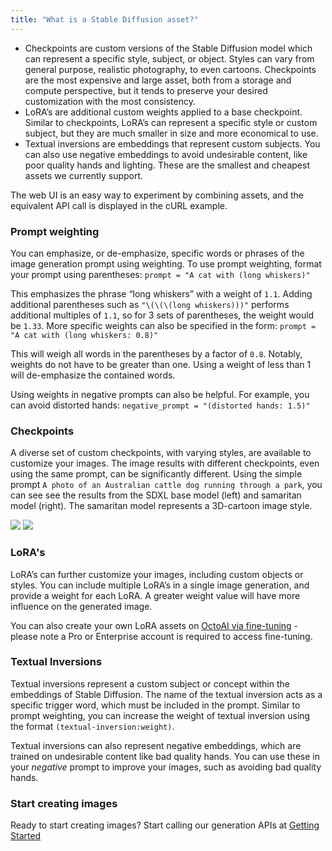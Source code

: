 ```yaml
---
title: "What is a Stable Diffusion asset?"
---
```


* Checkpoints are custom versions of the Stable Diffusion model which can represent a specific style, subject, or object. Styles can vary from general purpose, realistic photography, to even cartoons. Checkpoints are the most expensive and large asset, both from a storage and compute perspective, but it tends to preserve your desired customization with the most consistency.
* LoRA’s are additional custom weights applied to a base checkpoint. Similar to checkpoints, LoRA’s can represent a specific style or custom subject, but they are much smaller in size and more economical to use.
* Textual inversions are embeddings that represent custom subjects. You can also use negative embeddings to avoid undesirable content, like poor quality hands and lighting. These are the smallest and cheapest assets we currently support.

The web UI is an easy way to experiment by combining assets, and the equivalent API call is displayed in the cURL example.

### Prompt weighting

You can emphasize, or de-emphasize, specific words or phrases of the image generation prompt using weighting. To use prompt weighting, format your prompt using parentheses: `prompt = "A cat with (long whiskers)"`

This emphasizes the phrase “long whiskers” with a weight of `1.1`. Adding additional parentheses such as `"\(\(\(long whiskers)))"` performs additional multiples of `1.1`, so for 3 sets of parentheses, the weight would be `1.33`. More specific weights can also be specified in the form: `prompt = "A cat with (long whiskers: 0.8)"`

This will weigh all words in the parentheses by a factor of `0.8`. Notably, weights do not have to be greater than one. Using a weight of less than 1 will de-emphasize the contained words.

Using weights in negative prompts can also be helpful. For example, you can avoid distorted hands: `negative_prompt = "(distorted hands: 1.5)"`

### Checkpoints

A diverse set of custom checkpoints, with varying styles, are available to customize your images. The image results with different checkpoints, even using the same prompt, can be significantly different. Using the simple prompt `A photo of an Australian cattle dog running through a park`, you can see see the results from the SDXL base model (left) and samaritan model (right). The samaritan model represents a 3D-cartoon image style. 

![](/images/4d5ffd9-1.jpeg) ![](/images/95229ac-2.jpeg) 

### LoRA's

LoRA’s can further customize your images, including custom objects or styles. You can include multiple LoRA’s in a single image generation, and provide a weight for each LoRA. A greater weight value will have more influence on the generated image. 

You can also create your own LoRA assets on [OctoAI via fine-tuning](/docs/fine-tuning-stable-diffusion) \- please note a Pro or Enterprise account is required to access fine-tuning. 

### Textual Inversions

Textual inversions represent a custom subject or concept within the embeddings of Stable Diffusion. The name of the textual inversion acts as a specific trigger word, which must be included in the prompt. Similar to prompt weighting, you can increase the weight of textual inversion using the format `(textual-inversion:weight)`.

Textual inversions can also represent negative embeddings, which are trained on undesirable content like bad quality hands. You can use these in your _negative_ prompt to improve your images, such as avoiding bad quality hands. 

### Start creating images

Ready to start creating images? Start calling our generation APIs at [Getting Started](/reference/getting-started)
